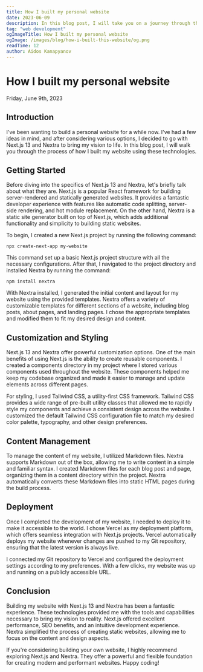 ```yaml
---
title: How I built my personal website
date: 2023-06-09
description: In this blog post, I will take you on a journey through the process of building my website using Next.js 13 and Nextra. Discover how I leveraged the features of Next.js, a popular React framework, to create a server-rendered and statically generated website. With the additional functionality and simplicity provided by Nextra, a static site generator built on top of Next.js, I was able to bring my vision to life. From setting up the project and customizing the design using Tailwind CSS, to managing content with Markdown files and incorporating dynamic data fetching, I share the steps I took to create a personalized and visually appealing website. Join me as I explore the seamless deployment process using Vercel and highlight the benefits of Next.js 13 and Nextra in simplifying website development. Whether you're a beginner or an experienced developer, this blog post will inspire and guide you in building your own stunning website.
tag: "web development"
ogImageTitle: How I built my personal website
ogImage: /images/blog/how-i-built-this-website/og.png
readTime: 12
author: Aidos Kanapyanov
---
```


<h1 className="text-center leading-snug text-5xl my-20">How I built my personal website</h1>


<Date>Friday, June 9th, 2023</Date>

## Introduction

I've been wanting to build a personal website for a while now. I've had a few ideas in mind, and after considering various options, I decided to go with Next.js 13 and Nextra to bring my vision to life. In this blog post, I will walk you through the process of how I built my website using these technologies.

## Getting Started

Before diving into the specifics of Next.js 13 and Nextra, let's briefly talk about what they are. Next.js is a popular React framework for building server-rendered and statically generated websites. It provides a fantastic developer experience with features like automatic code splitting, server-side rendering, and hot module replacement. On the other hand, Nextra is a static site generator built on top of Next.js, which adds additional functionality and simplicity to building static websites.

To begin, I created a new Next.js project by running the following command:

`npx create-next-app my-website`

This command set up a basic Next.js project structure with all the necessary configurations. After that, I navigated to the project directory and installed Nextra by running the command:

`npm install nextra`

With Nextra installed, I generated the initial content and layout for my website using the provided templates. Nextra offers a variety of customizable templates for different sections of a website, including blog posts, about pages, and landing pages. I chose the appropriate templates and modified them to fit my desired design and content.

## Customization and Styling

Next.js 13 and Nextra offer powerful customization options. One of the main benefits of using Next.js is the ability to create reusable components. I created a components directory in my project where I stored various components used throughout the website. These components helped me keep my codebase organized and made it easier to manage and update elements across different pages.

For styling, I used Tailwind CSS, a utility-first CSS framework. Tailwind CSS provides a wide range of pre-built utility classes that allowed me to rapidly style my components and achieve a consistent design across the website. I customized the default Tailwind CSS configuration file to match my desired color palette, typography, and other design preferences.

## Content Management

To manage the content of my website, I utilized Markdown files. Nextra supports Markdown out of the box, allowing me to write content in a simple and familiar syntax. I created Markdown files for each blog post and page, organizing them in a content directory within the project. Nextra automatically converts these Markdown files into static HTML pages during the build process.

## Deployment

Once I completed the development of my website, I needed to deploy it to make it accessible to the world. I chose Vercel as my deployment platform, which offers seamless integration with Next.js projects. Vercel automatically deploys my website whenever changes are pushed to my Git repository, ensuring that the latest version is always live.

I connected my Git repository to Vercel and configured the deployment settings according to my preferences. With a few clicks, my website was up and running on a publicly accessible URL.

## Conclusion

Building my website with Next.js 13 and Nextra has been a fantastic experience. These technologies provided me with the tools and capabilities necessary to bring my vision to reality. Next.js offered excellent performance, SEO benefits, and an intuitive development experience. Nextra simplified the process of creating static websites, allowing me to focus on the content and design aspects.

If you're considering building your own website, I highly recommend exploring Next.js and Nextra. They offer a powerful and flexible foundation for creating modern and performant websites. Happy coding!
